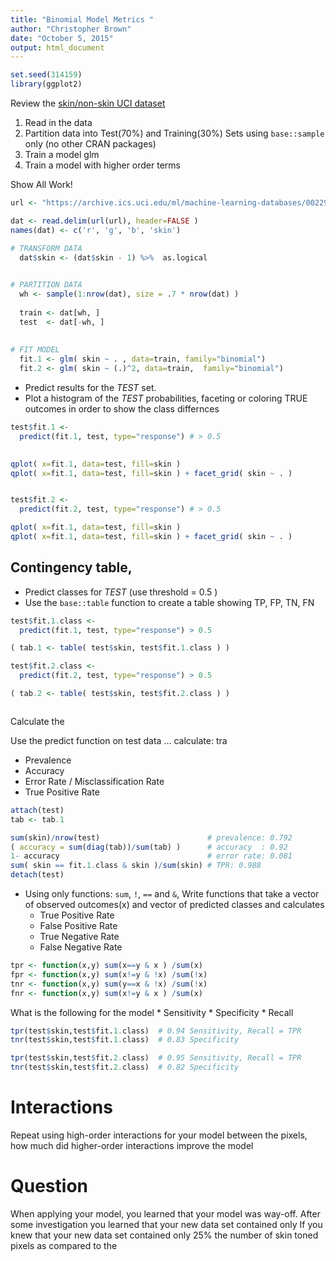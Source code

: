 ```yaml
---
title: "Binomial Model Metrics "
author: "Christopher Brown"
date: "October 5, 2015"
output: html_document
---
```


```r
set.seed(314159)
library(ggplot2)
```

Review the [skin/non-skin UCI dataset]("https://archive.ics.uci.edu/ml/machine-learning-databases/00229/Skin_NonSkin.txt")

1. Read in the data
2. Partition data into Test(70%) and Training(30%) Sets using `base::sample` only (no other CRAN packages)  
3. Train a model glm
4. Train a model with higher order terms

Show All Work!


```r


url <- "https://archive.ics.uci.edu/ml/machine-learning-databases/00229/Skin_NonSkin.txt"

dat <- read.delim(url(url), header=FALSE )
names(dat) <- c('r', 'g', 'b', 'skin') 

# TRANSFORM DATA
  dat$skin <- (dat$skin - 1) %>%  as.logical 

  
# PARTITION DATA
  wh <- sample(1:nrow(dat), size = .7 * nrow(dat) )
  
  train <- dat[wh, ]
  test  <- dat[-wh, ]
  
  
# FIT MODEL
  fit.1 <- glm( skin ~ . , data=train, family="binomial")
  fit.2 <- glm( skin ~ (.)^2, data=train,  family="binomial")

```


- Predict results for the *TEST* set.  
- Plot a histogram of the *TEST* probabilities, faceting or coloring TRUE outcomes in order to show the class differnces 


```r

test$fit.1 <-  
  predict(fit.1, test, type="response") # > 0.5 

  
qplot( x=fit.1, data=test, fill=skin )
qplot( x=fit.1, data=test, fill=skin ) + facet_grid( skin ~ . )


test$fit.2 <- 
  predict(fit.2, test, type="response") # > 0.5 

qplot( x=fit.1, data=test, fill=skin )
qplot( x=fit.1, data=test, fill=skin ) + facet_grid( skin ~ . )


```



## Contingency table, 

- Predict classes for *TEST* (use threshold = 0.5 )
- Use the `base::table` function to create a table showing TP, FP, TN, FN


```r

test$fit.1.class <-  
  predict(fit.1, test, type="response") > 0.5 

( tab.1 <- table( test$skin, test$fit.1.class ) )

test$fit.2.class <-  
  predict(fit.2, test, type="response") > 0.5 

( tab.2 <- table( test$skin, test$fit.2.class ) )



```

Calculate the 


Use the predict function on test data ... calculate: tra

- Prevalence 
- Accuracy
- Error Rate / Misclassification Rate
- True Positive Rate

```r
attach(test)
tab <- tab.1

sum(skin)/nrow(test)                        # prevalence: 0.792
( accuracy = sum(diag(tab))/sum(tab) )      # accuracy  : 0.92
1- accuracy                                 # error rate: 0.081
sum( skin == fit.1.class & skin )/sum(skin) # TPR: 0.988
detach(test)

```


- Using only functions: `sum`, `!`, `==` and `&`, 
Write functions that take a vector of observed outcomes(x) and vector of predicted classes and calculates 
  - True Positive Rate  
  - False Positive Rate
  - True Negative Rate  
  - False Negative Rate 

```r

tpr <- function(x,y) sum(x==y & x ) /sum(x) 
fpr <- function(x,y) sum(x!=y & !x) /sum(!x)  
tnr <- function(x,y) sum(y==x & !x) /sum(!x)
fnr <- function(x,y) sum(x!=y & x ) /sum(x)

```


What is the following for the model
* Sensitivity 
* Specificity 
* Recall 


```r
tpr(test$skin,test$fit.1.class)  # 0.94 Sensitivity, Recall = TPR
tnr(test$skin,test$fit.1.class)  # 0.83 Specificity

tpr(test$skin,test$fit.2.class)  # 0.95 Sensitivity, Recall = TPR
tnr(test$skin,test$fit.2.class)  # 0.82 Specificity
```


# Interactions

Repeat using high-order interactions for your model between the pixels, how much did higher-order interactions improve the model



# Question

When applying your model, you learned that your model was way-off. After some investigation you learned that your new data set contained only If you knew that your new data set contained only 25% the number of skin toned pixels as compared to the 


